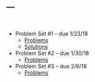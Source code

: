 ---
---

<br>

* Problem Set #1 -- due 1/23/18
    + [Problems](hw1.pdf)
    + [Solutions](hw1soln.pdf)
* Problem Set #2 -- due 1/30/18
    + [Problems](hw2.pdf)
* Problem Set #3 -- due 2/6/18
    + [Problems](hw3.pdf)
